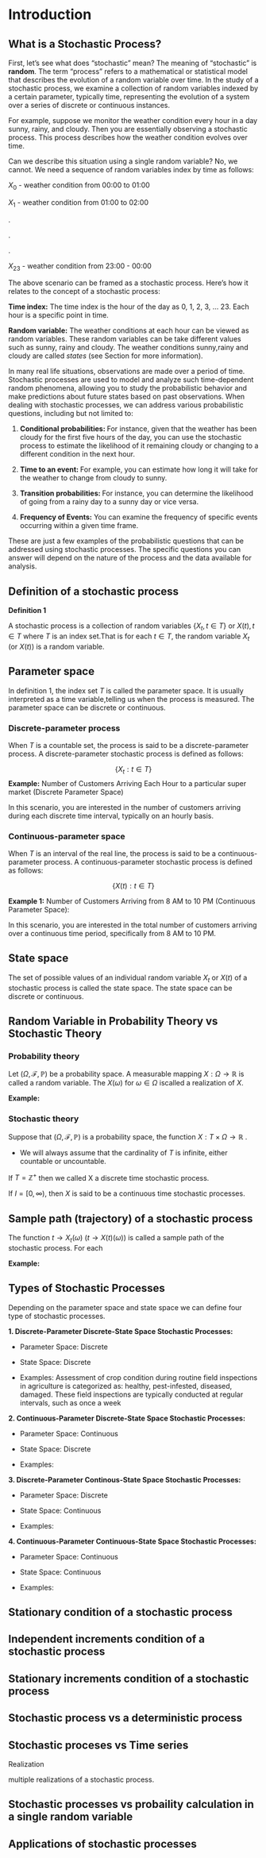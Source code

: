# Introduction

## What is a Stochastic Process?

First, let's see what does "stochastic" mean?  The meaning of "stochastic" is **random**.  The term "process" refers to a mathematical or statistical model that describes the evolution of a random variable over time. In the study of a stochastic process, we examine a collection of random variables indexed by a certain parameter, typically time, representing the evolution of a system over a series of discrete or continuous instances.

For example, suppose we monitor the weather condition every hour in a day sunny, rainy, and cloudy. Then you are essentially observing a stochastic process. This process describes how the weather condition evolves over time.  


Can we describe this situation using a single random variable? No, we cannot. We need a sequence of random variables index by time as follows:

$X_0$ - weather condition from 00:00 to 01:00

$X_1$ - weather condition from 01:00 to 02:00

.

.

.

$X_{23}$ - weather condition from 23:00 - 00:00




The above scenario can be framed as a stochastic process. Here's how it relates to the concept of a stochastic process:

**Time index:** The time index is the hour of the day as 0, 1, 2, 3, ... 23. Each hour is a specific point in time.

**Random variable:** The weather conditions at each hour can be viewed as random variables. These random variables can be take different values such as sunny, rainy and cloudy. The weather conditions sunny,rainy and cloudy are called *states* (see Section for more information).


In many real life situations, observations are made over a period of time. Stochastic processes are used to model and analyze such time-dependent random phenomena, allowing you to study the probabilistic behavior and make predictions about future states based on past observations. When dealing with stochastic processes, we can address various probabilistic questions, including but not limited to:

1. **Conditional probabilities: **For instance, given that the weather has been cloudy for the first five hours of the day, you can use the stochastic process to estimate the likelihood of it remaining cloudy or changing to a different condition in the next hour.

2. **Time to an event: ** For example, you can estimate how long it will take for the weather to change from cloudy to sunny.

3. **Transition probabilities: ** For instance, you can determine the likelihood of going from a rainy day to a sunny day or vice versa.

4. **Frequency of Events:** You can examine the frequency of specific events occurring within a given time frame.

These are just a few examples of the probabilistic questions that can be addressed using stochastic processes. The specific questions you can answer will depend on the nature of the process and the data available for analysis.

## Definition of a stochastic process

**Definition 1**

A stochastic process is a collection of random variables $\{X_t, t\in T\}$ or ${X(t), t \in T}$ where $T$ is an index set.That is for each $t \in T$, the random variable $X_t$ (or $X(t)$) is a random variable.

## Parameter space

In definition 1, the index set $T$ is called the parameter space. It is usually interpreted as a time variable,telling us when the process is measured. The parameter space can be discrete or continuous. 

### Discrete-parameter process

When $T$ is a countable set, the process is said to be a discrete-parameter process. A discrete-parameter stochastic process is defined as follows:

$$\{X_t: t \in T\}$$
**Example:** Number of Customers Arriving Each Hour to a particular super market (Discrete Parameter Space)

In this scenario, you are interested in the number of customers arriving during each discrete time interval, typically on an hourly basis. 

### Continuous-parameter space

When $T$ is an interval of the real line, the process is said to be a continuous-parameter process. A continuous-parameter stochastic process is defined as follows:

$$\{X(t): t \in T\}$$

**Example 1:** Number of Customers Arriving from 8 AM to 10 PM (Continuous Parameter Space): 

In this scenario, you are interested in the total number of customers arriving over a continuous time period, specifically from 8 AM to 10 PM.

## State space

The set of possible values of an individual random variable $X_t$ or $X(t)$ of a stochastic process is called the state space. The state space can be discrete or continuous.

## Random Variable in Probability Theory vs Stochastic Theory

### Probability theory

<!--All very important.-->

Let $(\Omega, \mathscr{F}, \mathbb{P})$ be a probability space. A measurable mapping $X: \Omega \rightarrow \mathbb{R}$ is called a random variable. The $X(\omega)$ for $\omega \in \Omega$ iscalled a realization of $X$.

**Example:**


### Stochastic theory

Suppose that $(\Omega, \mathscr{F}, \mathbb{P})$ is a probability space, the function $X: T \times \Omega \rightarrow \mathbb{R}$ .

- We will always assume that the cardinality of $T$ is infinite, either countable or
uncountable.

If $T=\mathbb{Z}^+$ then we called X a discrete time stochastic process.

If $I = [0,\infty)$,
then $X$ is said to be a continuous time stochastic processes.

## Sample path (trajectory) of a stochastic process

The function $t \rightarrow X_t(\omega)$ ($t \rightarrow X(t)(\omega)$) is called a sample path of the stochastic process. For each 
  
**Example:**

## Types of Stochastic Processes

Depending on the parameter space and state space we can define four type of stochastic processes.

**1. Discrete-Parameter Discrete-State Space Stochastic Processes:**

  - Parameter Space: Discrete
 
  - State Space: Discrete

  - Examples: Assessment of crop condition during routine field inspections in agriculture is categorized as: healthy, pest-infested, diseased, damaged. These field inspections are typically conducted at regular intervals, such as once a week
  
**2. Continuous-Parameter Discrete-State Space Stochastic Processes:**

  - Parameter Space: Continuous
 
  - State Space: Discrete

  - Examples: 

**3. Discrete-Parameter Continous-State Space Stochastic Processes:**

  - Parameter Space: Discrete
 
  - State Space: Continuous

  - Examples: 

**4. Continuous-Parameter Continuous-State Space Stochastic Processes:**

  - Parameter Space: Continuous
 
  - State Space: Continuous

  - Examples: 
  
## Stationary condition of a stochastic process
 
 

## Independent increments condition of a stochastic process

## Stationary increments condition of a stochastic process

## Stochastic process vs a deterministic process   

## Stochastic proceses vs Time series

Realization

multiple realizations of a stochastic process.

## Stochastic processes vs probaility calculation in a single random variable

## Applications of stochastic processes

